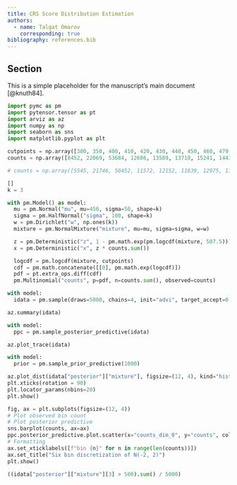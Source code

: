 ```yaml
---
title: CRS Score Distribution Estimation
authors:
  - name: Talgat Omarov
    corresponding: true
bibliography: references.bib
---
```


## Section
This is a simple placeholder for the manuscript's main document [@knuth84].

```python
import pymc as pm
import pytensor.tensor as pt
import arviz as az
import numpy as np
import seaborn as sns
import matplotlib.pyplot as plt
```

```python
cutpoints = np.array([300, 350, 400, 410, 420, 430, 440, 450, 460, 470, 480, 490, 500, 600, 1200])
counts = np.array([8452, 22069, 53684, 12686, 13589, 13718, 15241, 14439, 15276, 16691, 16641, 12704, 12429, 22435, 28])

# counts = np.array([5545, 21746, 50452, 11572, 12152, 11839, 12975, 11878, 12372, 12973, 14917, 12431, 12799, 23021, 633])

[]
k = 3
```

```python
with pm.Model() as model:
  mu = pm.Normal("mu", mu=450, sigma=50, shape=k)
  sigma = pm.HalfNormal("sigma", 100, shape=k)
  w = pm.Dirichlet("w", np.ones(k))
  mixture = pm.NormalMixture("mixture", mu=mu, sigma=sigma, w=w)

  z = pm.Deterministic("z", 1 - pm.math.exp(pm.logcdf(mixture, 507.5)))
  x = pm.Deterministic("x", z * counts.sum())

  logcdf = pm.logcdf(mixture, cutpoints)
  cdf = pm.math.concatenate([[0], pm.math.exp(logcdf)])
  pdf = pt.extra_ops.diff(cdf)
  pm.Multinomial("counts", p=pdf, n=counts.sum(), observed=counts)
```

```python
with model:
  idata = pm.sample(draws=5000, chains=4, init="advi", target_accept=0.95)
```

```python
az.summary(idata)
```
```python
with model:
  ppc = pm.sample_posterior_predictive(idata)
```

```python
az.plot_trace(idata)
```

```python
with model:
  prior = pm.sample_prior_predictive(1000)
```

```python
az.plot_dist(idata["posterior"]["mixture"], figsize=(12, 4), kind="hist", hist_kwargs={"bins": np.arange(0,750, 5)})
plt.xticks(rotation = 90)
plt.locator_params(nbins=20)
plt.show()
```

```python
fig, ax = plt.subplots(figsize=(12, 4))
# Plot observed bin count
# Plot posterior predictive
sns.barplot(counts, ax=ax)
ppc.posterior_predictive.plot.scatter(x="counts_dim_0", y="counts", color="k", alpha=0.2)
# Formatting
ax.set_xticklabels([f"bin {n}" for n in range(len(counts))])
ax.set_title("Six bin discretization of N(-2, 2)")
plt.show()
```

```python
((idata["posterior"]["mixture"][3] > 500).sum() / 5000)
```


